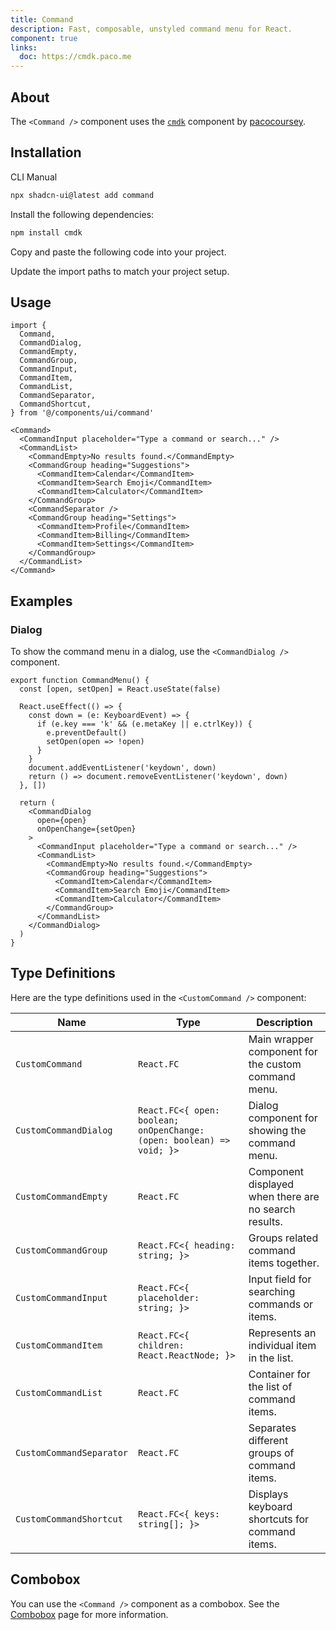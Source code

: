```yaml
---
title: Command
description: Fast, composable, unstyled command menu for React.
component: true
links:
  doc: https://cmdk.paco.me
---
```


<ComponentPreview
  name="CommandMainDemo"
  align="start"
  className="[&_.preview>div]:max-w-[450px]"
  description="A command menu"
/>

## About

The `<Command />` component uses the [`cmdk`](https://cmdk.paco.me) component by [pacocoursey](https://twitter.com/pacocoursey).

## Installation

<Tabs defaultValue="cli">

<TabsList>
  <TabsTrigger value="cli">CLI</TabsTrigger>
  <TabsTrigger value="manual">Manual</TabsTrigger>
</TabsList>
<TabsContent value="cli">

```bash
npx shadcn-ui@latest add command
```

</TabsContent>

<TabsContent value="manual">

<Steps>

<Step>Install the following dependencies:</Step>

```bash
npm install cmdk
```

<Step>Copy and paste the following code into your project.</Step>

<ComponentSource name="command" />

<Step>Update the import paths to match your project setup.</Step>

</Steps>

</TabsContent>

</Tabs>

## Usage

```tsx
import {
  Command,
  CommandDialog,
  CommandEmpty,
  CommandGroup,
  CommandInput,
  CommandItem,
  CommandList,
  CommandSeparator,
  CommandShortcut,
} from '@/components/ui/command'
```

```tsx
<Command>
  <CommandInput placeholder="Type a command or search..." />
  <CommandList>
    <CommandEmpty>No results found.</CommandEmpty>
    <CommandGroup heading="Suggestions">
      <CommandItem>Calendar</CommandItem>
      <CommandItem>Search Emoji</CommandItem>
      <CommandItem>Calculator</CommandItem>
    </CommandGroup>
    <CommandSeparator />
    <CommandGroup heading="Settings">
      <CommandItem>Profile</CommandItem>
      <CommandItem>Billing</CommandItem>
      <CommandItem>Settings</CommandItem>
    </CommandGroup>
  </CommandList>
</Command>
```

## Examples

### Dialog

<ComponentPreview name="CommandDialogDemo" description="A component dialog." />

To show the command menu in a dialog, use the `<CommandDialog />` component.

```tsx
export function CommandMenu() {
  const [open, setOpen] = React.useState(false)

  React.useEffect(() => {
    const down = (e: KeyboardEvent) => {
      if (e.key === 'k' && (e.metaKey || e.ctrlKey)) {
        e.preventDefault()
        setOpen(open => !open)
      }
    }
    document.addEventListener('keydown', down)
    return () => document.removeEventListener('keydown', down)
  }, [])

  return (
    <CommandDialog
      open={open}
      onOpenChange={setOpen}
    >
      <CommandInput placeholder="Type a command or search..." />
      <CommandList>
        <CommandEmpty>No results found.</CommandEmpty>
        <CommandGroup heading="Suggestions">
          <CommandItem>Calendar</CommandItem>
          <CommandItem>Search Emoji</CommandItem>
          <CommandItem>Calculator</CommandItem>
        </CommandGroup>
      </CommandList>
    </CommandDialog>
  )
}
```
## Type Definitions

Here are the type definitions used in the `<CustomCommand />` component:

| Name                      | Type             | Description                                           |
| ------------------------- | ---------------- | ----------------------------------------------------- |
| `CustomCommand`           | `React.FC`       | Main wrapper component for the custom command menu.   |
| `CustomCommandDialog`     | `React.FC<{ open: boolean; onOpenChange: (open: boolean) => void; }>` | Dialog component for showing the command menu. |
| `CustomCommandEmpty`      | `React.FC`       | Component displayed when there are no search results. |
| `CustomCommandGroup`      | `React.FC<{ heading: string; }>` | Groups related command items together.                 |
| `CustomCommandInput`      | `React.FC<{ placeholder: string; }>` | Input field for searching commands or items.        |
| `CustomCommandItem`       | `React.FC<{ children: React.ReactNode; }>` | Represents an individual item in the list.     |
| `CustomCommandList`       | `React.FC`       | Container for the list of command items.              |
| `CustomCommandSeparator`  | `React.FC`       | Separates different groups of command items.          |
| `CustomCommandShortcut`   | `React.FC<{ keys: string[]; }>` | Displays keyboard shortcuts for command items.         |

## Combobox

You can use the `<Command />` component as a combobox. See the [Combobox](/docs/components/combobox) page for more information.
